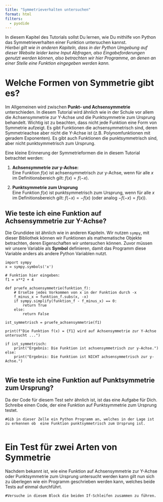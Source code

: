 ```yaml
---
title: "Symmetrieverhalten untersuchen"
format: html
filters:
  - pyodide
---
```


In diesem Kapitel des Tutorials sollst Du lernen, wie Du mithilfe von Python das Symmetrieverhalten einer Funktion untersuchen kannst.  
_Hierbei gilt wie in anderen Kapiteln, dass in der Python Umgebung auf dieser Website leider keine Input Abfragen, also Eingabeforderungen genutzt werden können, also betrachten wir hier Programme, an denen an einer Stelle eine Funktion eingegeben werden kann._

# Welche Formen von Symmetrie gibt es?

Im Allgemeinen wird zwischen **Punkt- und Achsensymmetrie** unterschieden.
In diesem Tutorial wird ähnlich wie in der Schule vor allem die Achsensymmetrie zur Y-Achse und die Punktsymmetrie zum Ursprung behandelt.
Wichtig ist zu beachten, dass nicht jede Funktion eine Form von Symmetrie aufzeigt.
Es gibt Funktionen die achsensymmetrisch sind, deren Symmetrieachse aber nicht die Y-Achse ist (z.B. Polynomfunktionen mit geradem Exponenten).
Es gibt auch Funktionen die punktsymmetrisch sind, aber nicht punktsymmetrisch zum Ursprung.

Eine kleine Erinnerung der Symmetrieformen die in diesem Tutorial betrachtet werden:

1.  **Achsensymmetrie zur y-Achse:**  
Eine Funktion $f(x)$ ist achsensymmetrisch zur y-Achse, wenn für alle $x$ im Definitionsbereich gilt: $f(x) = f(-x)$.

2.  **Punktsymmetrie zum Ursprung**   
Eine Funktion $f(x)$ ist punktsymmetrisch zum Ursprung, wenn für alle $x$ im Definitionsbereich gilt: $f(-x) = -f(x)$ (oder analog $-f(-x) = f(x)$). 

## Wie teste ich eine Funktion auf Achsensymmetrie zur Y-Achse?

Die Grundidee ist ähnlich wie in anderen Kapiteln. 
Wir nutzen `sympy`, mit dieser Bibliothek können wir Funktionen als mathematische Objekte betrachten, deren Eigenschaften wir untersuchen können.
Zuvor müssen wir unsere Variable als **Symbol** definieren, damit das Programm diese Variable anders als andere Python Variablen nutzt.

```pyodide-python
import sympy
x = sympy.symbols('x')

# Funktion hier eingeben:
f1 = x**2 + 4

def pruefe_achsensymmetrie(funktion_f):
    # Ersetze jedes Vorkommen von x in der Funktion durch -x
    f_minus_x = funktion_f.subs(x, -x)
    if sympy.simplify(funktion_f - f_minus_x) == 0:
        return True
    else:
        return False

ist_symmetrisch = pruefe_achsensymmetrie(f1)

print(f"Die Funktion f(x) = {f1} wird auf Achsensymmetrie zur Y-Achse untersucht ...")

if ist_symmetrisch:
    print("Ergebnis: Die Funktion ist achsensymmetrisch zur y-Achse.")
else:
    print("Ergebnis: Die Funktion ist NICHT achsensymmetrisch zur y-Achse.")


```

## Wie teste ich eine Funktion auf Punktsymmetrie zum Ursprung?

Da der Code für diesem Test sehr ähnlich ist, ist das eine Aufgabe für Dich.
Schreibe einen Code, der eine Funktion auf Punktsymmetrie zum Ursprung testet.

``` pyodide-python
#Gib in dieser Zelle ein Python Programm an, welches in der Lage ist zu erkennen ob  eine Funktion punktsymmetrisch zum Ursprung ist.


```

# Ein Test für zwei Arten von Symmetrie

Nachdem bekannt ist, wie eine Funktion auf Achsensymmetrie zur Y-Achse oder Punktsymmetrie zum Ursprung untersucht werden kann gilt nun sich zu überlegen wie ein Programm geschrieben werden kann, welches beide Tests auf einmal durchführt.

``` pyodide-python
#Versuche in diesem Block die beiden If-Schleifen zusammen zu führen.
```

